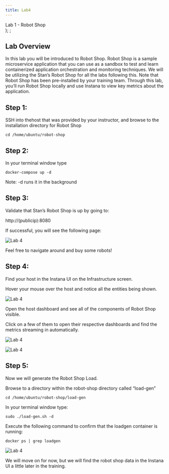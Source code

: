 ```yaml
---
title: Lab4
---
```

  <span>
    Lab 1 - Robot Shop <br />
  </span>
);
;

## Lab Overview

In this lab you will be introduced to Robot Shop. Robot Shop is a sample microservice application that you can use as a sandbox to test and learn containerized application orchestration and monitoring techniques. We will be utilizing the Stan’s Robot Shop for all the labs following this. Note that Robot Shop has been pre-installed by your training team. Through this lab, you’ll run Robot Shop locally and use Instana to view key metrics about the application.

## Step 1:

SSH into thehost that was provided by your instructor, and browse to the installation directory for Robot Shop 

```
cd /home/ubuntu/robot-shop

```

## Step 2:

In your terminal window type 

```
docker-compose up -d
```

Note: -d runs it in the background

## Step 3:

Validate that Stan’s Robot Shop is up by going to:

http://(publicip):8080

If successful, you will see the following page:

![Lab 4](../Labs/images/4.1.png)

Feel free to navigate around and buy some robots!

## Step 4:

Find your host in the Instana UI on the Infrastructure screen.

Hover your mouse over the host and notice all the entities being shown.

![Lab 4](../Labs/images/4.2.png)

Open the host dashboard and see all of the components of Robot Shop visible.

Click on a few of them to open their respective dashboards and find the metrics streaming in automatically.

![Lab 4](../Labs/images/4.3.png)

![Lab 4](../Labs/images/4.4.png)

## Step 5:

Now we will generate the Robot Shop Load.

Browse to a directory within the robot-shop directory called “load-gen”

```
cd /home/ubuntu/robot-shop/load-gen
```

In your terminal window type: 

```
sudo ./load-gen.sh -d
```

Execute the following command to confirm that the loadgen container is running:

```
docker ps | grep loadgen
```

![Lab 4](../Labs/images/4.5.png)

We will move on for now, but we will find the robot shop data in the Instana UI a little later in the training.
